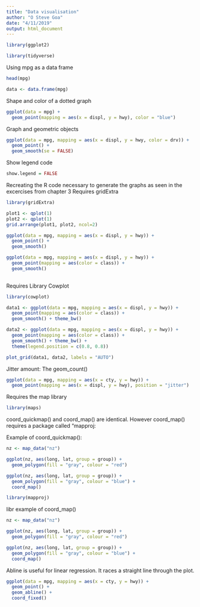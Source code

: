 ---
title: "Data visualisation"
author: "O Steve Goa"
date: "4/11/2019"
output: html_document
---

```{r}
library(ggplot2)
```
```{r}
library(tidyverse)
```

Using mpg as a data frame
```{r, echo=TRUE}
head(mpg)
```

```{r, echo=TRUE}
data <- data.frame(mpg)
```


Shape and color of a dotted graph
```{r}
ggplot(data = mpg) + 
  geom_point(mapping = aes(x = displ, y = hwy), color = "blue")
```

Graph and geometric objects
```{r, echo=TRUE}
ggplot(data = mpg, mapping = aes(x = displ, y = hwy, color = drv)) + 
  geom_point() + 
  geom_smooth(se = FALSE)
```

Show legend code

```{r, echo=TRUE}
show.legend = FALSE
```

Recreating the R code necessary to generate the graphs as seen in the excercises from chapter 3
Requires gridExtra

```{r, echo=TRUE}
library(gridExtra)
```

```{r, echo=TRUE}
plot1 <- qplot(1)
plot2 <- qplot(1)
grid.arrange(plot1, plot2, ncol=2)
```




```{r, echo=TRUE}
ggplot(data = mpg, mapping = aes(x = displ, y = hwy)) + 
  geom_point() + 
  geom_smooth()
```

```{r, echo=TRUE}
ggplot(data = mpg, mapping = aes(x = displ, y = hwy)) + 
  geom_point(mapping = aes(color = class)) + 
  geom_smooth()
  
```


Requires Library Cowplot

```{r}
library(cowplot)
```

```{r, echo=TRUE}
data1 <- ggplot(data = mpg, mapping = aes(x = displ, y = hwy)) + 
  geom_point(mapping = aes(color = class)) + 
  geom_smooth() + theme_bw()

data2 <- ggplot(data = mpg, mapping = aes(x = displ, y = hwy)) + 
  geom_point(mapping = aes(color = class)) + 
  geom_smooth() + theme_bw() +
  theme(legend.position = c(0.8, 0.8))

plot_grid(data1, data2, labels = "AUTO")
```



Jitter amount: The geom_count()
```{r, echo=TRUE}
ggplot(data = mpg, mapping = aes(x = cty, y = hwy)) + 
  geom_point(mapping = aes(x = displ, y = hwy), position = "jitter")
```

Requires the map library
```{r}
library(maps)
```

coord_quickmap() and coord_map() are identical.
However coord_map() requires a package called "mapproj:

Example of coord_quickmap():
```{r, echo=TRUE}
nz <- map_data("nz")

ggplot(nz, aes(long, lat, group = group)) +
  geom_polygon(fill = "gray", colour = "red")

ggplot(nz, aes(long, lat, group = group)) +
  geom_polygon(fill = "gray", colour = "blue") +
  coord_map()
```

```{r}
library(mapproj)
```

libr
example of coord_map() 
```{r, echo=TRUE}
nz <- map_data("nz")

ggplot(nz, aes(long, lat, group = group)) +
  geom_polygon(fill = "gray", colour = "red")

ggplot(nz, aes(long, lat, group = group)) +
  geom_polygon(fill = "gray", colour = "blue") +
  coord_map()
```




Abline is useful for linear regression. It races a straight line through the plot.
```{r, echo=TRUE}
ggplot(data = mpg, mapping = aes(x = cty, y = hwy)) +
  geom_point() + 
  geom_abline() +
  coord_fixed()
```

